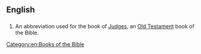 ==English==

==={{abbreviation}}===
{{en-abbr}}
# {{biblical}} An abbreviation used for the book of [[Judges]], an [[Old Testament]] book of the Bible. 

[[Category:en:Books of the Bible]]